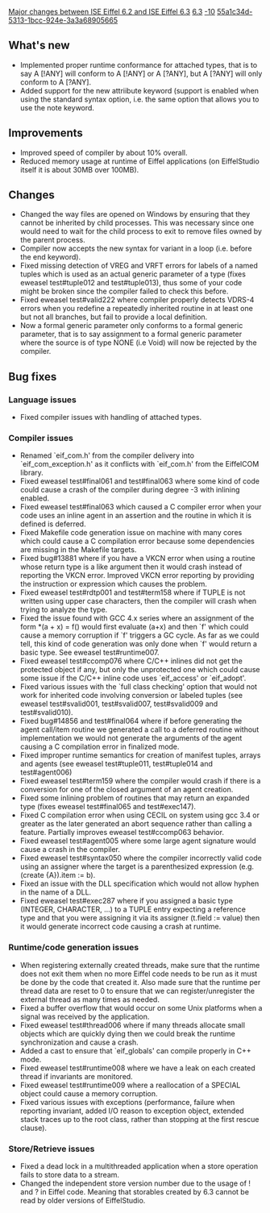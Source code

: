 [[Property:title|Major changes between ISE Eiffel 6.2 and ISE Eiffel 6.3]]
[[Property:link_title|6.3]]
[[Property:weight|-10]]
[[Property:uuid|55a1c34d-5313-1bcc-924e-3a3a68905665]]
==What's new==

{{seealso|[[Differences between standard ECMA-367 and Eiffel Software implementation|Differences between standard ECMA-367 and Eiffel Software implementation]] }}

* Implemented proper runtime conformance for attached types, that is to say A [!ANY] will conform to A [!ANY] or A [?ANY], but A [?ANY] will only conform to A [?ANY]. 
* Added support for the new <eiffel>attriibute</eiffel> keyword (support is  enabled when using the standard syntax option, i.e. the same option that allows you to use the <eiffel>note</eiffel> keyword.

==Improvements==
* Improved speed of compiler by about 10% overall.
* Reduced memory usage at runtime of Eiffel applications (on EiffelStudio itself it is about 30MB over 100MB).

==Changes==
* Changed the way files are opened on Windows by ensuring that they cannot be inherited by child processes. This was necessary since one would need to wait for the child process to exit to remove files owned by the parent process.
* Compiler now accepts the new syntax for variant in a loop (i.e. before the <eiffel>end</eiffel> keyword). 
* Fixed missing detection of VREG and VRFT errors for labels of a named tuples which is used as an actual generic parameter of a type (fixes eweasel test#tuple012 and test#tuple013),  thus some of your code might be broken since the compiler failed to check this before.
* Fixed eweasel test#valid222 where compiler properly detects VDRS-4 errors when you redefine a repeatedly inherited routine in at least one but not all branches, but fail to provide a local definition.
* Now a formal generic parameter only conforms to a formal generic parameter, that is to say assignment to a formal generic parameter where the source is of type NONE (i.e <eiffel>Void</eiffel>) will now be rejected by the compiler.

==Bug fixes==

===Language issues===
* Fixed compiler issues with handling of attached types.

===Compiler issues===
* Renamed `eif_com.h' from the compiler delivery into `eif_com_exception.h' as it conflicts with `eif_com.h' from the EiffelCOM library.
* Fixed eweasel test#final061 and test#final063 where some kind of code could cause a crash of the compiler during degree -3 with inlining enabled.
* Fixed eweasel test#final063 which caused a C compiler error when your code uses an inline agent in an assertion and the routine in which it is defined is deferred. 
* Fixed Makefile code generation issue on machine with many cores which could cause a C compilation error because some dependencies are missing in the Makefile targets.
* Fixed bug#13881 where if you have a VKCN error when using a routine whose return type is a like argument then it would crash instead of reporting the VKCN error. Improved VKCN error reporting by providing the instruction or expression which causes the problem.
* Fixed eweasel test#rdtp001 and test#term158 where if TUPLE is not written using upper case characters, then the compiler will crash when trying to analyze the type. 
* Fixed the issue found with GCC 4.x series where an assignment of the form *(a + x) = f() would first evaluate (a+x) and then `f' which could cause a memory corruption if `f' triggers a GC cycle. As far as we could tell, this kind of code generation was only done when `f' would return a basic type. See eweasel test#runtime007.
* Fixed eweasel test#ccomp076 where C/C++ inlines did not get the protected object if any, but only the unprotected one which could cause some issue if the C/C++ inline code uses `eif_access' or `eif_adopt'. 
* Fixed various issues with the `full class checking' option that would not work for inherited code involving conversion or labeled tuples (see eweasel test#svalid001, test#svalid007, test#svalid009 and test#svalid010). 
* Fixed bug#14856 and test#final064 where if before generating the agent call/item routine we generated a call to a deferred routine without implementation we would not generate the arguments of the agent causing a C compilation error in finalized mode.
* Fixed improper runtime semantics for creation of manifest tuples, arrays and agents (see eweasel test#tuple011, test#tuple014 and test#agent006)
* Fixed eweasel test#term159 where the compiler would crash if there is a conversion for one of the closed argument of an agent creation. 
* Fixed some inlining problem of routines that may return an expanded type (fixes eweasel test#final065 and test#exec147). 
* Fixed C compilation error when using CECIL on system using gcc 3.4 or greater as the later generated an abort sequence rather than calling a feature. Partially improves eweasel test#ccomp063 behavior. 
* Fixed eweasel test#agent005 where some large agent signature would cause a crash in the compiler. 
* Fixed eweasel test#syntax050 where the compiler incorrectly valid code using an assigner where the target is a parenthesized expression (e.g. <eiffel>(create {A}).item := b</eiffel>). 
* Fixed an issue with the DLL specification which would not allow hyphen in the name of a DLL.
* Fixed eweasel test#exec287 where if you assigned a basic type (INTEGER, CHARACTER, ...) to a TUPLE entry expecting a reference type and that you were assigning it via its assigner (<eiffel>t.field := value</eiffel>) then it would generate incorrect code causing a crash at runtime. 

===Runtime/code generation issues===
* When registering externally created threads, make sure that the runtime does not exit them when no more Eiffel code needs to be run as it must be done by the code that created it. Also made sure that the runtime per thread data are reset to 0 to ensure that we can register/unregister the external thread as many times as needed. 
* Fixed a buffer overflow that would occur on some Unix platforms when a signal was received by the application.
* Fixed eweasel test#thread006 where if many threads allocate small objects which are quickly dying then we could break the runtime synchronization and cause a crash.
* Added a cast to ensure that `eif_globals' can compile properly in C++ mode.
* Fixed eweasel test#runtime008 where we have a leak on each created thread if invariants are monitored.
* Fixed eweasel test#runtime009 where a reallocation of a SPECIAL object could cause a memory corruption.
* Fixed various issues with exceptions (performance, failure when reporting invariant, added I/O  reason to exception object, extended stack traces up to the root class, rather than stopping at the first rescue clause).

===Store/Retrieve issues===
* Fixed a dead lock in a multithreaded application when a store operation fails to store data to a stream. 
* Changed the independent store version number due to the usage of ! and ? in Eiffel code. Meaning that storables created by 6.3 cannot  be read by older versions of EiffelStudio.


